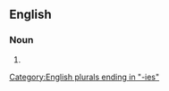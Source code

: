 ==English==

===Noun===
{{head|en|noun form|head=[[travel]] [[agency|agencies]]}}

# {{plural of|en|travel agency}}

[[Category:English plurals ending in "-ies"]]